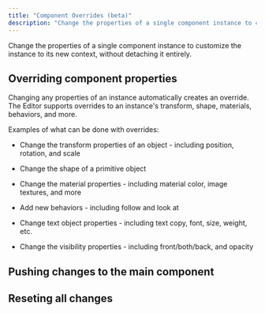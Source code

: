 ```yaml
---
title: "Component Overrides (beta)"
description: "Change the properties of a single component instance to customize the instance to its new context, without detaching it entirely."
---
```


Change the properties of a single component instance to customize the instance to its new context, without detaching it entirely.

## Overriding component properties&#x20;

Changing any properties of an instance automatically creates an override. The Editor supports overrides to an instance's transform, shape, materials, behaviors, and more.&#x20;

Examples of what can be done with overrides:

* Change the transform properties of an object - including position, rotation, and scale

* Change the shape of a primitive object

* Change the material properties - including material color, image textures, and more

* Add new behaviors - including follow and look at

* Change text object properties - including text copy, font, size, weight, etc.

* Change the visibility properties - including front/both/back, and opacity

## Pushing changes to the main component&#x20;





## Reseting all changes&#x20;